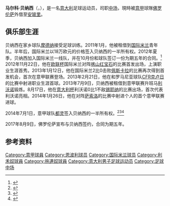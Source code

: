 {{noteTA
|G1=Football
|G2=uefa
|T=zh-hans:马尔科·贝纳西;zh-hk:馬高·賓拿斯;zh-tw:馬爾科·貝納西;
|1=zh-hans:马尔科;zh-hk:馬高;zh-tw:馬爾科;
|2=zh-hans:贝纳西;zh-hk:賓拿斯;zh-tw:貝納西;
}}

{{Infobox football biography
| name               = 马尔科·贝纳西<br>Marco Benassi
| image               = Zenit-Torino (3).jpg
| birth_date          = {{Birth date and age|1994|5|5|df=y}}
| birth_place         = [[意大利|意大利]][[摩德纳|摩德纳]]
| height              = {{Height|m=1.83}}
| position            = [[中场|中场]]
| currentclub         = [[恩波利足球俱乐部|安玻里]] ([[佛罗伦萨足球俱乐部|佛罗伦萨]]外借)
| clubnumber          = 15
| youthyears1         = 2007–2011
| youthclubs1         = [[摩德纳足球俱乐部|摩德纳]]
| youthyears2         = 2011–2012
| youthclubs2         = [[国际米兰足球俱乐部|国际米兰]]
| years1              = 2012–2014  | caps1  = 6  | goals1  = 0  | clubs1  = [[国际米兰足球俱乐部|国际米兰]]
| years2              = 2013–2014  | caps2  = 20 | goals2  = 2  | clubs2 = → [[利沃诺足球俱乐部|利沃诺]] (租借)
| years3              = 2014–2017  | caps3  = 85 | goals3  = 11 | clubs3 = [[都灵足球俱乐部|都灵]]
| years4              = 2017–      | caps4  = 91 | goals4  = 13  | clubs4 = [[佛罗伦萨足球俱乐部|佛罗伦萨]]
| years5              = 2020–2021  | caps5  = 0 | goals5  = 0  | clubs5 = → [[維羅納足球俱樂部|維羅納]] (租借)
| years6              = 2022–  | caps6  = 4 | goals6  = 0  | clubs6 = → [[恩波利足球俱乐部|安玻里]] (租借)
| totalcaps           = 
| totalgoals          = 
| nationalyears1      = 2011–2012
| nationalteam1       = 意大利U18
| nationalcaps1       = 8
| nationalgoals1      = 1
| nationalyears2      = 2012–2013
| nationalteam2       = 意大利U19
| nationalcaps2       = 13
| nationalgoals2      = 1
| nationalyears3      = 2013–2017
| nationalteam3       = [[意大利21岁以下国家足球队|意大利U21]]
| nationalcaps3       = 27
| nationalgoals3      = 6
| pcupdate            = 2022年2月19日
| ntupdate            = 2017年6月27日
}}

'''马尔科·贝纳西'''（{{lang-it|Marco Benassi}}，{{bd|1994年|5月5日|catIdx=Benassi, Marco}}），是一名[[意大利|意大利]]足球运动员，司职[[中场|中场]]，現時被[[意甲|意甲]]球隊[[佛罗伦萨足球俱乐部|佛罗伦萨]]外借至[[恩波利足球俱乐部|安玻里]]。

==俱乐部生涯==
贝纳西在家乡球队[[摩德纳足球俱乐部|摩德纳]]接受足球训练。2011年1月，他被租借到[[国际米兰足球俱乐部|国际米兰]]青年队。半年后，国际米兰以18万欧元的价格签入贝纳西的一半所有权。2012年夏季，贝纳西加入国际米兰一线队，并在10月份和球队签订一份为期五年的合同。<ref>{{cite news|url=http://www.inter.it/aas/news/reader?N=41134&L=en|title=Marco Benassi re-signs with Inter until 2017|date=23 October 2012|accessdate=24 November 2012|work=www.inter.it|publisher=FC Internazionale Milano|archive-date=2020-01-08|archive-url=https://web.archive.org/web/20200108035944/https://www.inter.it/en/news/2012/10/23/marco-benassi-re-signs-with-inter-until-2017.html|dead-url=yes}}</ref> 2012年11月22日，他在[[欧联杯|欧联杯]]国际米兰对阵[[喀山红宝石足球俱乐部|喀山红宝石]]的比赛首发出场，上演职业生涯首秀。2013年1月12日，他在国际米兰2比0击败[[佩斯卡拉足球俱乐部|佩斯卡拉]]的比赛再次得到首发机会，首次在意甲联赛登场。2013年2月21日，他在和罗马尼亚球队[[CFR克卢日足球俱乐部|CFR克卢日]]的比赛中射进职业生涯首球。2013年7月9日，贝纳西被租借到意甲联赛升班马[[利沃诺足球俱乐部|利沃诺]]锻炼。8月17日，他在[[意大利杯|意大利杯]]利沃诺0比1不敌[[锡耶纳足球俱乐部|锡耶纳]]的比赛出场，首次代表利沃诺亮相。2014年1月26日，他在对阵[[萨索罗足球俱乐部|萨索洛]]的比赛中射进个人的首个意甲联赛进球。

2014年7月1日，意甲球队[[都灵足球俱乐部|都灵]]签入贝纳西的一半所有权。<ref name=toro>{{cite web|title=UFFICIALE - Benassi è un nuovo giocatore del Torino|url=http://www.torinogranata.it/mercato/ufficiale-benassi-e-un-nuovo-giocatore-del-torino-47414|website=torinogranata.it|accessdate=1 July 2014|language=it|archive-date=2018-12-11|archive-url=https://web.archive.org/web/20181211020510/https://www.torinogranata.it/mercato/ufficiale-benassi-e-un-nuovo-giocatore-del-torino-47414|dead-url=no}}</ref><ref>{{cite web|title=Official: Benassi to Torino|url=http://www.football-italia.net/51436/official-benassi-torino|website=football-italia.net|accessdate=1 July 2014|archive-date=2019-05-08|archive-url=https://web.archive.org/web/20190508081402/https://www.football-italia.net/51436/official-benassi-torino|dead-url=no}}</ref><ref>{{cite web|title=Benassi al Toro|url=http://torinofc.it/news/01/07/2014/benassi-al-toro_5192|website=torinofc.it|publisher=Torino Football Club|accessdate=1 July 2014|language=it|archive-date=2020-09-07|archive-url=https://web.archive.org/web/20200907114540/https://torinofc.it/news/01/07/2014/benassi-al-toro_5192|dead-url=no}}</ref>

2017年8月9日，佛罗伦萨宣布与贝纳西签约，合同为期五年。

==参考资料==
{{reflist}}

<!--{{費倫天拿球員名單}}-->
{{恩波利球员名单}}

{{DEFAULTSORT:Benassi, Marco}}
[[Category:意甲球員|Category:意甲球員]]
[[Category:恩波利球员|Category:恩波利球员]]
[[Category:国际米兰球员|Category:国际米兰球员]]
[[Category:利禾奴球員|Category:利禾奴球員]]
[[Category:拖連奴球員|Category:拖連奴球員]]
[[Category:意大利男子足球运动员|Category:意大利男子足球运动员]]
[[Category:足球中场|Category:足球中场]]